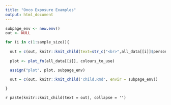---
title: "Onco Exposure Examples"
output: html_document
---

```{r, results='asis', echo= FALSE, eval = TRUE, include = F}
subpage_env <- new.env()
out <- NULL

for (i in c(1:sample_size)){
  
  out = c(out, knitr::knit_child(text=str_c("<br>",all_data[[i]]$person_id[1])))
  
  plot <- plot_fn(all_data[[i]], colours_to_use)

  assign("plot", plot, subpage_env)
  
  out = c(out, knitr::knit_child('child.Rmd', envir = subpage_env))

}
```

`r paste(knitr::knit_child(text = out), collapse = '')`